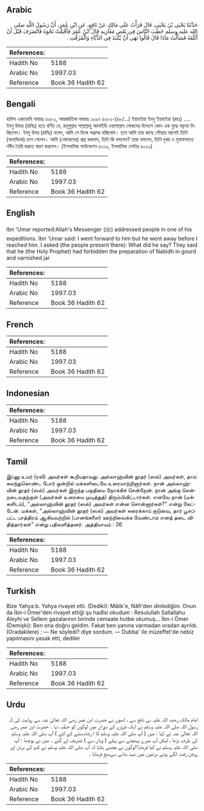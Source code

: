 ## Arabic

<div
  dir="rtl"
  lang="ar"
  style={{ fontSize: "larger", backgroundColor: "#f8f9fa", padding: 20 }}
>
  حَدَّثَنَا يَحْيَى بْنُ يَحْيَى، قَالَ قَرَأْتُ عَلَى مَالِكٍ عَنْ نَافِعٍ،
  عَنِ ابْنِ عُمَرَ، أَنَّ رَسُولَ اللَّهِ صلى الله عليه وسلم خَطَبَ النَّاسَ
  فِي بَعْضِ مَغَازِيهِ قَالَ ابْنُ عُمَرَ فَأَقْبَلْتُ نَحْوَهُ فَانْصَرَفَ
  قَبْلَ أَنْ أَبْلُغَهُ فَسَأَلْتُ مَاذَا قَالَ قَالُوا نَهَى أَنْ يُنْتَبَذَ
  فِي الدُّبَّاءِ وَالْمُزَفَّتِ ‏.‏
</div>
<div style={{ backgroundColor: "#f8f9fa", padding: 20, marginBottom: 10 }}>
  <table>
    <thead>
      <tr>
        <th>References:</th>
        <th></th>
      </tr>
    </thead>
    <tbody>
      <tr>
        <td>Hadith No</td>
        <td>5188</td>
      </tr>
      <tr>
        <td>Arabic No</td>
        <td>1997.03</td>
      </tr>
      <tr>
        <td>Reference</td>
        <td>Book 36 Hadith 62</td>
      </tr>
    </tbody>
  </table>
</div>

## Bengali

<div
  dir="ltr"
  lang="bn"
  style={{ fontSize: "larger", backgroundColor: "#f8f9fa", padding: 20 }}
>
  হাদিস একাডেমি নাম্বারঃ ৫০৮২, আন্তর্জাতিক নাম্বারঃ ১৯৯৭ ৫০৮২-(৪৮/...) ইয়াহইয়া
  ইবনু ইয়াহইয়া (রহঃ) ..... ইবনু উমার (রাযিঃ) হতে বর্ণিত যে, রসূলুল্লাহ
  সাল্লাল্লাহু আলাইহি ওয়াসাল্লাম লোকদের উদ্দেশে কোন এক যুদ্ধে বক্তৃতা
  দিচ্ছিলেন। ইবনু উমর (রাযিঃ) বলেন, আমি সে দিকে অগ্রসর হচ্ছিলাম। তবে আমি তার
  কাছে পৌছার আগেই তিনি (অন্যদিকে) চলে গেলেন। আমি (লোকেদের) প্রশ্ন করলাম, তিনি কি
  বললেন? তারা বললেন, তিনি দুব্বা ও মুযাফফাতে নবীয তৈরি করতে বারণ করলেন। (ইসলামিক
  ফাউন্ডেশন ৫০১৯, ইসলামিক সেন্টার ৫০২৯)
</div>
<div style={{ backgroundColor: "#f8f9fa", padding: 20, marginBottom: 10 }}>
  <table>
    <thead>
      <tr>
        <th>References:</th>
        <th></th>
      </tr>
    </thead>
    <tbody>
      <tr>
        <td>Hadith No</td>
        <td>5188</td>
      </tr>
      <tr>
        <td>Arabic No</td>
        <td>1997.03</td>
      </tr>
      <tr>
        <td>Reference</td>
        <td>Book 36 Hadith 62</td>
      </tr>
    </tbody>
  </table>
</div>

## English

<div
  dir="ltr"
  lang="en"
  style={{ fontSize: "larger", backgroundColor: "#f8f9fa", padding: 20 }}
>
  Ibn 'Umar reported:Allah's Messenger (ﷺ) addressed people in one of his
  expeditions. Ibn 'Umar said: I went forward to him but he went away before I
  reached him. I asked (the people present there): What did he say? They said
  that he (the Holy Prophet) had forbidden the preparation of Nabidh in gourd
  and varnished jar
</div>
<div style={{ backgroundColor: "#f8f9fa", padding: 20, marginBottom: 10 }}>
  <table>
    <thead>
      <tr>
        <th>References:</th>
        <th></th>
      </tr>
    </thead>
    <tbody>
      <tr>
        <td>Hadith No</td>
        <td>5188</td>
      </tr>
      <tr>
        <td>Arabic No</td>
        <td>1997.03</td>
      </tr>
      <tr>
        <td>Reference</td>
        <td>Book 36 Hadith 62</td>
      </tr>
    </tbody>
  </table>
</div>

## French

<div
  dir="ltr"
  lang="fr"
  style={{ fontSize: "larger", backgroundColor: "#f8f9fa", padding: 20 }}
></div>
<div style={{ backgroundColor: "#f8f9fa", padding: 20, marginBottom: 10 }}>
  <table>
    <thead>
      <tr>
        <th>References:</th>
        <th></th>
      </tr>
    </thead>
    <tbody>
      <tr>
        <td>Hadith No</td>
        <td>5188</td>
      </tr>
      <tr>
        <td>Arabic No</td>
        <td>1997.03</td>
      </tr>
      <tr>
        <td>Reference</td>
        <td>Book 36 Hadith 62</td>
      </tr>
    </tbody>
  </table>
</div>

## Indonesian

<div
  dir="ltr"
  lang="id"
  style={{ fontSize: "larger", backgroundColor: "#f8f9fa", padding: 20 }}
></div>
<div style={{ backgroundColor: "#f8f9fa", padding: 20, marginBottom: 10 }}>
  <table>
    <thead>
      <tr>
        <th>References:</th>
        <th></th>
      </tr>
    </thead>
    <tbody>
      <tr>
        <td>Hadith No</td>
        <td>5188</td>
      </tr>
      <tr>
        <td>Arabic No</td>
        <td>1997.03</td>
      </tr>
      <tr>
        <td>Reference</td>
        <td>Book 36 Hadith 62</td>
      </tr>
    </tbody>
  </table>
</div>

## Tamil

<div
  dir="ltr"
  lang="ta"
  style={{ fontSize: "larger", backgroundColor: "#f8f9fa", padding: 20 }}
>
  இப்னு உமர் (ரலி) அவர்கள் கூறியதாவது: அல்லாஹ்வின் தூதர் (ஸல்) அவர்கள், தாம்
  கலந்துகொண்ட போர் ஒன்றில் மக்களிடையே உரையாற்றினார்கள். நான் அல்லாஹ்வின் தூதர்
  (ஸல்) அவர்கள் இருந்த பகுதியை நோக்கிச் சென்றேன். நான் அங்கு சென்றடைவதற்குள்
  (அவர்கள் உரையை முடித்துத்) திரும்பிவிட்டார்கள். எனவே நான் (மக்களிடம்),
  "அல்லாஹ்வின் தூதர் (ஸல்) அவர்கள் என்ன சொன்னார்கள்?" என்று கேட்டேன். மக்கள்,
  "அல்லாஹ்வின் தூதர் (ஸல்) அவர்கள் சுரைக்காய் குடுவை, தார் பூசப்பட்ட பாத்திரம்
  ஆகியவற்றில் (பானங்களை) ஊற்றிவைக்க வேண்டாம் எனத் தடை விதித்தார்கள்" என்று
  பதிலளித்தனர். அத்தியாயம் : 36
</div>
<div style={{ backgroundColor: "#f8f9fa", padding: 20, marginBottom: 10 }}>
  <table>
    <thead>
      <tr>
        <th>References:</th>
        <th></th>
      </tr>
    </thead>
    <tbody>
      <tr>
        <td>Hadith No</td>
        <td>5188</td>
      </tr>
      <tr>
        <td>Arabic No</td>
        <td>1997.03</td>
      </tr>
      <tr>
        <td>Reference</td>
        <td>Book 36 Hadith 62</td>
      </tr>
    </tbody>
  </table>
</div>

## Turkish

<div
  dir="ltr"
  lang="tr"
  style={{ fontSize: "larger", backgroundColor: "#f8f9fa", padding: 20 }}
>
  Bize Yahya b. Yahya rivayet etti. (Dediki): Mâlik'e, Nâfi'den dinlediğim. Onun
  da İbn-i Ömer'den rivayet ettiği şu hadîsi okudum : Resulullah Sallallahu
  Aleyhi ve Sellem gazalarının birinde cemaate hutbe okumuş... İbn-i Ömer
  (Demişki): Ben ona doğru geldim. Fakat ben yanına varmadan oradan ayrıldı.
  (Oradakilere) : — Ne söyledi? diye sordum. — Dubba' ile müzeffet'de nebiz
  yapılmasını yasak etti, dediler
</div>
<div style={{ backgroundColor: "#f8f9fa", padding: 20, marginBottom: 10 }}>
  <table>
    <thead>
      <tr>
        <th>References:</th>
        <th></th>
      </tr>
    </thead>
    <tbody>
      <tr>
        <td>Hadith No</td>
        <td>5188</td>
      </tr>
      <tr>
        <td>Arabic No</td>
        <td>1997.03</td>
      </tr>
      <tr>
        <td>Reference</td>
        <td>Book 36 Hadith 62</td>
      </tr>
    </tbody>
  </table>
</div>

## Urdu

<div
  dir="rtl"
  lang="ur"
  style={{ fontSize: "larger", backgroundColor: "#f8f9fa", padding: 20 }}
>
  امام مالک رحمۃ اللہ علیہ نے نافع سے ، انھوں نے حضرت ابن عمر رضی اللہ تعالیٰ
  عنہ سے روایت کی کہ رسول اللہ صلی اللہ علیہ وسلم نے ایک غزوے کے دوران میں لوگوں
  کو خطبہ دیا ۔ حضرت ابن عمر رضی اللہ تعالیٰ عنہ نے کہا : میں ( آپ صلی اللہ علیہ
  وسلم کا ا رشادسننے کے لئے ) آپ صلی اللہ علیہ وسلم کی طرف بڑھا ، لیکن آپ میرے
  پہنچنے سے پہلے ( وہاں سے ) تشریف لے گئے ۔ میں نے پوچھا : آپ صلی اللہ علیہ وسلم
  نے کیا فرمایا؟لوگوں نے مجھے بتایا کہ آپ صلی اللہ علیہ وسلم نے کدو کے برتن اور
  روغن زفت لگے ہوئے برتنوں میں نبیذ بنانے سےمنع فرمایا ۔
</div>
<div style={{ backgroundColor: "#f8f9fa", padding: 20, marginBottom: 10 }}>
  <table>
    <thead>
      <tr>
        <th>References:</th>
        <th></th>
      </tr>
    </thead>
    <tbody>
      <tr>
        <td>Hadith No</td>
        <td>5188</td>
      </tr>
      <tr>
        <td>Arabic No</td>
        <td>1997.03</td>
      </tr>
      <tr>
        <td>Reference</td>
        <td>Book 36 Hadith 62</td>
      </tr>
    </tbody>
  </table>
</div>
